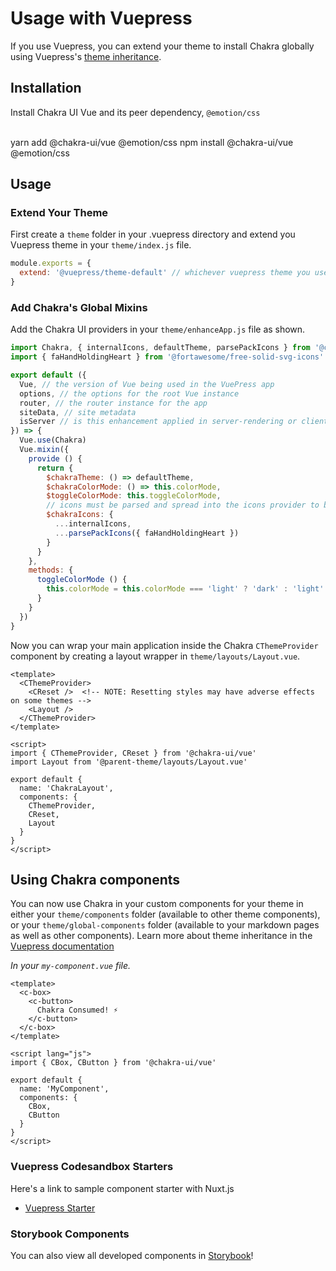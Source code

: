 
<SEO
  title="Using UI with Vuepress"
  description="Getting started with Chakra UI and Vuepress"
/>

# Usage with Vuepress

If you use Vuepress, you can extend your theme to install Chakra globally using Vuepress's [theme inheritance](https://vuepress.vuejs.org/theme/inheritance.html).

<carbon-ad />

## Installation

Install Chakra UI Vue and its peer dependency, `@emotion/css`

<br/>

<CodeGroup lang="bash">
  <CodeTab label="Yarn">
    yarn add @chakra-ui/vue @emotion/css
  </CodeTab>
  <CodeTab label="NPM">
    npm install @chakra-ui/vue @emotion/css
  </CodeTab>
</CodeGroup>

## Usage

### Extend Your Theme

First create a `theme` folder in your .vuepress directory and extend you Vuepress theme in your `theme/index.js` file.

```js
module.exports = {
  extend: '@vuepress/theme-default' // whichever vuepress theme you use
}
```

### Add Chakra's Global Mixins

Add the Chakra UI providers in your `theme/enhanceApp.js` file as shown.

```js
import Chakra, { internalIcons, defaultTheme, parsePackIcons } from '@chakra-ui/vue'
import { faHandHoldingHeart } from '@fortawesome/free-solid-svg-icons'

export default ({
  Vue, // the version of Vue being used in the VuePress app
  options, // the options for the root Vue instance
  router, // the router instance for the app
  siteData, // site metadata
  isServer // is this enhancement applied in server-rendering or client
}) => {
  Vue.use(Chakra)
  Vue.mixin({
    provide () {
      return {
        $chakraTheme: () => defaultTheme,
        $chakraColorMode: () => this.colorMode,
        $toggleColorMode: this.toggleColorMode,
        // icons must be parsed and spread into the icons provider to be available globally
        $chakraIcons: {
          ...internalIcons,
          ...parsePackIcons({ faHandHoldingHeart })
        }
      }
    },
    methods: {
      toggleColorMode () {
        this.colorMode = this.colorMode === 'light' ? 'dark' : 'light'
      }
    }
  })
}
```

Now you can wrap your main application inside the Chakra `CThemeProvider` component by creating a layout wrapper in `theme/layouts/Layout.vue`.

```vue
<template>
  <CThemeProvider>
    <CReset />  <!-- NOTE: Resetting styles may have adverse effects on some themes -->
    <Layout />
  </CThemeProvider>
</template>

<script>
import { CThemeProvider, CReset } from '@chakra-ui/vue'
import Layout from '@parent-theme/layouts/Layout.vue'

export default {
  name: 'ChakraLayout',
  components: {
    CThemeProvider,
    CReset,
    Layout
  }
}
</script>
```


## Using Chakra components

You can now use Chakra in your custom components for your theme in either your `theme/components` folder (available to other theme components),
or your `theme/global-components` folder (available to your markdown pages as well as other components).
Learn more about theme inheritance in the [Vuepress documentation](https://vuepress.vuejs.org/theme/inheritance.html#inheritance-strategy)

_In your `my-component.vue` file._

```vue
<template>
  <c-box>
    <c-button>
      Chakra Consumed! ⚡️
    </c-button>
  </c-box>
</template>

<script lang="js">
import { CBox, CButton } from '@chakra-ui/vue'

export default {
  name: 'MyComponent',
  components: {
    CBox,
    CButton
  }
}
</script>
```

### Vuepress Codesandbox Starters

Here's a link to sample component starter with Nuxt.js

- [Vuepress Starter](https://codesandbox.io/s/chakra-ui-vuepress-starter-qx4up)

### Storybook Components

You can also view all developed components in [Storybook](https://chakra-ui-vue.netlify.com)!
